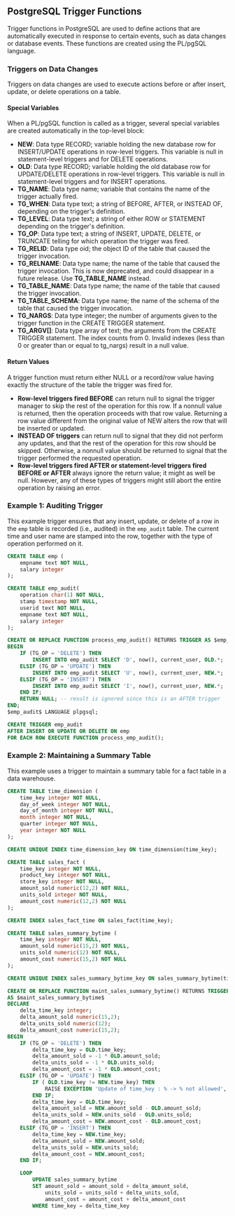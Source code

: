 ## PostgreSQL Trigger Functions

Trigger functions in PostgreSQL are used to define actions that are automatically executed in response to certain events, such as data changes or database events. These functions are created using the PL/pgSQL language.

### Triggers on Data Changes

Triggers on data changes are used to execute actions before or after insert, update, or delete operations on a table.

#### Special Variables

When a PL/pgSQL function is called as a trigger, several special variables are created automatically in the top-level block:

- **NEW**: Data type RECORD; variable holding the new database row for INSERT/UPDATE operations in row-level triggers. This variable is null in statement-level triggers and for DELETE operations.
- **OLD**: Data type RECORD; variable holding the old database row for UPDATE/DELETE operations in row-level triggers. This variable is null in statement-level triggers and for INSERT operations.
- **TG_NAME**: Data type name; variable that contains the name of the trigger actually fired.
- **TG_WHEN**: Data type text; a string of BEFORE, AFTER, or INSTEAD OF, depending on the trigger's definition.
- **TG_LEVEL**: Data type text; a string of either ROW or STATEMENT depending on the trigger's definition.
- **TG_OP**: Data type text; a string of INSERT, UPDATE, DELETE, or TRUNCATE telling for which operation the trigger was fired.
- **TG_RELID**: Data type oid; the object ID of the table that caused the trigger invocation.
- **TG_RELNAME**: Data type name; the name of the table that caused the trigger invocation. This is now deprecated, and could disappear in a future release. Use **TG_TABLE_NAME** instead.
- **TG_TABLE_NAME**: Data type name; the name of the table that caused the trigger invocation.
- **TG_TABLE_SCHEMA**: Data type name; the name of the schema of the table that caused the trigger invocation.
- **TG_NARGS**: Data type integer; the number of arguments given to the trigger function in the CREATE TRIGGER statement.
- **TG_ARGV[]**: Data type array of text; the arguments from the CREATE TRIGGER statement. The index counts from 0. Invalid indexes (less than 0 or greater than or equal to tg_nargs) result in a null value.

#### Return Values

A trigger function must return either NULL or a record/row value having exactly the structure of the table the trigger was fired for.

- **Row-level triggers fired BEFORE** can return null to signal the trigger manager to skip the rest of the operation for this row. If a nonnull value is returned, then the operation proceeds with that row value. Returning a row value different from the original value of NEW alters the row that will be inserted or updated.
- **INSTEAD OF triggers** can return null to signal that they did not perform any updates, and that the rest of the operation for this row should be skipped. Otherwise, a nonnull value should be returned to signal that the trigger performed the requested operation.
- **Row-level triggers fired AFTER or statement-level triggers fired BEFORE or AFTER** always ignore the return value; it might as well be null. However, any of these types of triggers might still abort the entire operation by raising an error.

### Example 1: Auditing Trigger

This example trigger ensures that any insert, update, or delete of a row in the `emp` table is recorded (i.e., audited) in the `emp_audit` table. The current time and user name are stamped into the row, together with the type of operation performed on it.

```sql
CREATE TABLE emp (
    empname text NOT NULL,
    salary integer
);

CREATE TABLE emp_audit(
    operation char(1) NOT NULL,
    stamp timestamp NOT NULL,
    userid text NOT NULL,
    empname text NOT NULL,
    salary integer
);

CREATE OR REPLACE FUNCTION process_emp_audit() RETURNS TRIGGER AS $emp_audit$
BEGIN
    IF (TG_OP = 'DELETE') THEN
        INSERT INTO emp_audit SELECT 'D', now(), current_user, OLD.*;
    ELSIF (TG_OP = 'UPDATE') THEN
        INSERT INTO emp_audit SELECT 'U', now(), current_user, NEW.*;
    ELSIF (TG_OP = 'INSERT') THEN
        INSERT INTO emp_audit SELECT 'I', now(), current_user, NEW.*;
    END IF;
    RETURN NULL; -- result is ignored since this is an AFTER trigger
END;
$emp_audit$ LANGUAGE plpgsql;

CREATE TRIGGER emp_audit
AFTER INSERT OR UPDATE OR DELETE ON emp
FOR EACH ROW EXECUTE FUNCTION process_emp_audit();
```

### Example 2: Maintaining a Summary Table

This example uses a trigger to maintain a summary table for a fact table in a data warehouse.

```sql
CREATE TABLE time_dimension (
    time_key integer NOT NULL,
    day_of_week integer NOT NULL,
    day_of_month integer NOT NULL,
    month integer NOT NULL,
    quarter integer NOT NULL,
    year integer NOT NULL
);

CREATE UNIQUE INDEX time_dimension_key ON time_dimension(time_key);

CREATE TABLE sales_fact (
    time_key integer NOT NULL,
    product_key integer NOT NULL,
    store_key integer NOT NULL,
    amount_sold numeric(12,2) NOT NULL,
    units_sold integer NOT NULL,
    amount_cost numeric(12,2) NOT NULL
);

CREATE INDEX sales_fact_time ON sales_fact(time_key);

CREATE TABLE sales_summary_bytime (
    time_key integer NOT NULL,
    amount_sold numeric(15,2) NOT NULL,
    units_sold numeric(12) NOT NULL,
    amount_cost numeric(15,2) NOT NULL
);

CREATE UNIQUE INDEX sales_summary_bytime_key ON sales_summary_bytime(time_key);

CREATE OR REPLACE FUNCTION maint_sales_summary_bytime() RETURNS TRIGGER
AS $maint_sales_summary_bytime$
DECLARE
    delta_time_key integer;
    delta_amount_sold numeric(15,2);
    delta_units_sold numeric(12);
    delta_amount_cost numeric(15,2);
BEGIN
    IF (TG_OP = 'DELETE') THEN
        delta_time_key = OLD.time_key;
        delta_amount_sold = -1 * OLD.amount_sold;
        delta_units_sold = -1 * OLD.units_sold;
        delta_amount_cost = -1 * OLD.amount_cost;
    ELSIF (TG_OP = 'UPDATE') THEN
        IF ( OLD.time_key != NEW.time_key) THEN
            RAISE EXCEPTION 'Update of time_key : % -> % not allowed', OLD.time_key, NEW.time_key;
        END IF;
        delta_time_key = OLD.time_key;
        delta_amount_sold = NEW.amount_sold - OLD.amount_sold;
        delta_units_sold = NEW.units_sold - OLD.units_sold;
        delta_amount_cost = NEW.amount_cost - OLD.amount_cost;
    ELSIF (TG_OP = 'INSERT') THEN
        delta_time_key = NEW.time_key;
        delta_amount_sold = NEW.amount_sold;
        delta_units_sold = NEW.units_sold;
        delta_amount_cost = NEW.amount_cost;
    END IF;

    LOOP
        UPDATE sales_summary_bytime
        SET amount_sold = amount_sold + delta_amount_sold,
            units_sold = units_sold + delta_units_sold,
            amount_cost = amount_cost + delta_amount_cost
        WHERE time_key = delta_time_key

```
